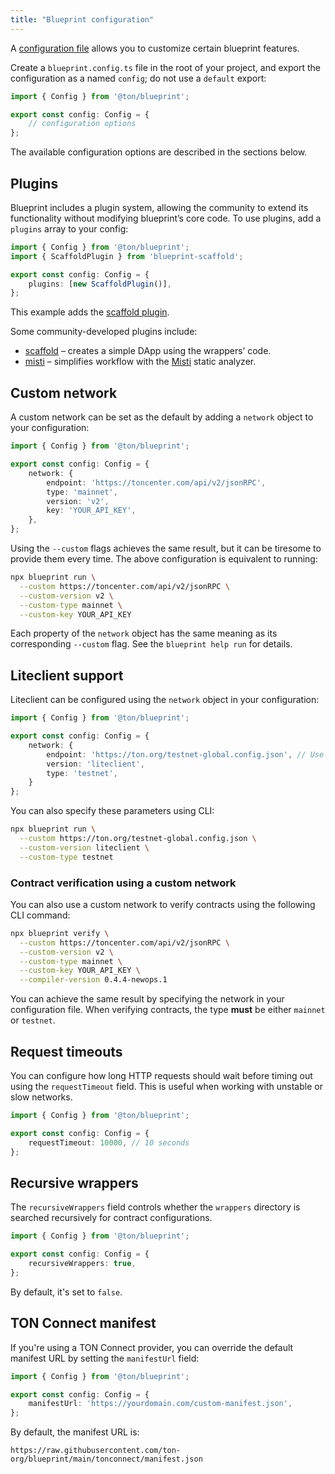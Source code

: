 ```yaml
---
title: "Blueprint configuration"
---
```


A [configuration file](https://github.com/ton-org/blueprint/blob/develop/src/config/Config.ts) allows you
to customize certain blueprint features.

Create a `blueprint.config.ts` file in the root of your project, and export the configuration as a named `config`;
do not use a `default` export:

```typescript
import { Config } from '@ton/blueprint';

export const config: Config = {
    // configuration options
};
```

The available configuration options are described in the sections below.

## Plugins

Blueprint includes a plugin system, allowing the community to extend its functionality without modifying blueprint’s core code.
To use plugins, add a `plugins` array to your config:

```typescript
import { Config } from '@ton/blueprint';
import { ScaffoldPlugin } from 'blueprint-scaffold';

export const config: Config = {
    plugins: [new ScaffoldPlugin()],
};
```

This example adds the [scaffold plugin](https://github.com/1IxI1/blueprint-scaffold).

Some community-developed plugins include:
- [scaffold](https://github.com/1IxI1/blueprint-scaffold) – creates a simple DApp using the wrappers’ code.
- [misti](https://github.com/nowarp/blueprint-misti) – simplifies workflow with the [Misti](https://nowarp.github.io/tools/misti/) static analyzer.

## Custom network

A custom network can be set as the default by adding a `network` object to your configuration:

```typescript
import { Config } from '@ton/blueprint';

export const config: Config = {
    network: {
        endpoint: 'https://toncenter.com/api/v2/jsonRPC',
        type: 'mainnet',
        version: 'v2',
        key: 'YOUR_API_KEY',
    },
};
```

Using the `--custom` flags achieves the same result, but it can be tiresome to provide them every time.
The above configuration is equivalent to running:

```bash
npx blueprint run \
  --custom https://toncenter.com/api/v2/jsonRPC \
  --custom-version v2 \
  --custom-type mainnet \
  --custom-key YOUR_API_KEY
```

Each property of the `network` object has the same meaning as its corresponding `--custom` flag. See the `blueprint help run` for details.

## Liteclient support

Liteclient can be configured using the `network` object in your configuration:

```typescript
import { Config } from '@ton/blueprint';

export const config: Config = {
    network: {
        endpoint: 'https://ton.org/testnet-global.config.json', // Use https://ton.org/global.config.json for Mainnet or any custom configuration
        version: 'liteclient',
        type: 'testnet',
    }
};
```

You can also specify these parameters using CLI:

```bash
npx blueprint run \
  --custom https://ton.org/testnet-global.config.json \
  --custom-version liteclient \
  --custom-type testnet
```

### Contract verification using a custom network

You can also use a custom network to verify contracts using the following CLI command:

```bash
npx blueprint verify \
  --custom https://toncenter.com/api/v2/jsonRPC \
  --custom-version v2 \
  --custom-type mainnet \
  --custom-key YOUR_API_KEY \
  --compiler-version 0.4.4-newops.1
```

You can achieve the same result by specifying the network in your configuration file.
When verifying contracts, the type **must** be either `mainnet` or `testnet`.

## Request timeouts

You can configure how long HTTP requests should wait before timing out using the `requestTimeout` field.
This is useful when working with unstable or slow networks.

```typescript
import { Config } from '@ton/blueprint';

export const config: Config = {
    requestTimeout: 10000, // 10 seconds
};
```

## Recursive wrappers

The `recursiveWrappers` field controls whether the `wrappers` directory is searched recursively for contract configurations.

```typescript
import { Config } from '@ton/blueprint';

export const config: Config = {
    recursiveWrappers: true,
};
```

By default, it's set to `false`.

## TON Connect manifest

If you're using a TON Connect provider, you can override the default manifest URL by setting the `manifestUrl` field:

```typescript
import { Config } from '@ton/blueprint';

export const config: Config = {
    manifestUrl: 'https://yourdomain.com/custom-manifest.json',
};
```

By default, the manifest URL is:

```
https://raw.githubusercontent.com/ton-org/blueprint/main/tonconnect/manifest.json
```
